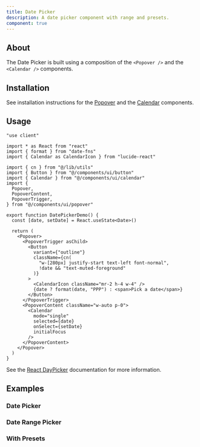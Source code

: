 ```yaml
---
title: Date Picker
description: A date picker component with range and presets.
component: true
---
```


<ComponentExample src="/components/examples/date-picker/demo.tsx">
  <DatePickerDemo />
</ComponentExample>

## About

The Date Picker is built using a composition of the `<Popover />` and the `<Calendar />` components.

## Installation

See installation instructions for the [Popover](/docs/components/popover#installation) and the [Calendar](/docs/components/calendar#installation) components.

## Usage

```tsx
"use client"

import * as React from "react"
import { format } from "date-fns"
import { Calendar as CalendarIcon } from "lucide-react"

import { cn } from "@/lib/utils"
import { Button } from "@/components/ui/button"
import { Calendar } from "@/components/ui/calendar"
import {
  Popover,
  PopoverContent,
  PopoverTrigger,
} from "@/components/ui/popover"

export function DatePickerDemo() {
  const [date, setDate] = React.useState<Date>()

  return (
    <Popover>
      <PopoverTrigger asChild>
        <Button
          variant={"outline"}
          className={cn(
            "w-[280px] justify-start text-left font-normal",
            !date && "text-muted-foreground"
          )}
        >
          <CalendarIcon className="mr-2 h-4 w-4" />
          {date ? format(date, "PPP") : <span>Pick a date</span>}
        </Button>
      </PopoverTrigger>
      <PopoverContent className="w-auto p-0">
        <Calendar
          mode="single"
          selected={date}
          onSelect={setDate}
          initialFocus
        />
      </PopoverContent>
    </Popover>
  )
}
```

See the [React DayPicker](https://react-day-picker.js.org) documentation for more information.

## Examples

### Date Picker

<ComponentExample src="/components/examples/date-picker/demo.tsx">
  <DatePickerDemo />
</ComponentExample>

### Date Range Picker

<ComponentExample src="/components/examples/date-picker/with-range.tsx">
  <DatePickerWithRange />
</ComponentExample>

### With Presets

<ComponentExample src="/components/examples/date-picker/with-presets.tsx">
  <DatePickerWithPresets />
</ComponentExample>
